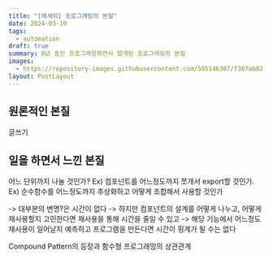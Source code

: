 ```yaml
---
title: "[에세이] 프로그래밍의 본질"
date: 2024-03-10
tags:
  - automation
draft: true
summary: 8년 동안 프로그래밍하면서 알게된 프로그래밍의 본질
images:
  - https://repository-images.githubusercontent.com/585146387/f307ab02-0c46-439b-84e0-319721662dce
layout: PostLayout
---
```


## 원론적인 본질

글쓰기


## 일을 하면서 느낀 본질

어느 단위까지 나눌 것인가?
Ex) 컴포넌트를 어느정도까지 쪼개서 export할 것인가.
Ex) 순수함수를 어느정도까지 추상화하고 어떻게 조합해서 사용할 것인가

-> 대부분의 변명?은 시간이 없다
-> 하지만 컴포넌트의 설계를 어떻게 나누고, 어떻게 재사용할지 고민한다면 재사용을 통해 시간을 줄일 수 있고
-> 해당 기능에서 어느정도 재사용이 일어날지 예측하고 프로그램을 만든다면 시간이 핑계가 될 수는 없다



Compound Pattern의 등장과 함수형 프로그래밍의 상관관계